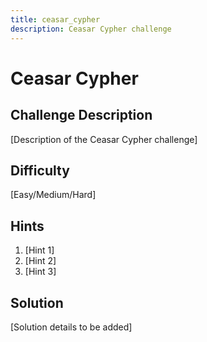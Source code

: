 ```yaml
---
title: ceasar_cypher
description: Ceasar Cypher challenge
---
```


# Ceasar Cypher

## Challenge Description

[Description of the Ceasar Cypher challenge]

## Difficulty

[Easy/Medium/Hard]

## Hints

1. [Hint 1]
2. [Hint 2]
3. [Hint 3]

## Solution

[Solution details to be added]
